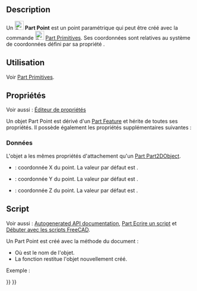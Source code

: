 <languages/>

{{Docnav/fr
|[[Part_Ellipse/fr|Ellipse]]
|[[Part_Line/fr|Ligne]]
|[[Part_Workbench/fr|Atelier Part]]
|IconL=Part_Ellipse.svg
|IconR=Part_Line.svg
|IconC=Workbench_Part.svg
}}

{{GuiCommand/fr
|Name=Part Point
|Name/fr=Part Point
|MenuLocation=Part → [[Part_Primitives/fr|Créer des primitives...]] → Point
|Workbenches=[[Part_Workbench/fr|Part]], [[OpenSCAD_Workbench/fr|OpenSCAD]]
|SeeAlso=[[Part_Primitives/fr|Part Primitives]]
}}

== Description ==

Un [[Image:Part_Point.svg|24px]] '''Part Point''' est un point paramétrique qui peut être créé avec la commande [[Image:Part_Primitives.svg|24px]] [[Part_Primitives/fr|Part Primitives]]. Ses coordonnées sont relatives au système de coordonnées défini par sa propriété {{PropertyData|Placement}}.

<span id="Usage"></span>
==Utilisation== 

Voir [[Part_Primitives/fr#Utilisation|Part Primitives]].

<span id="Properties"></span>
== Propriétés ==

Voir aussi : [[Property_editor/fr|Éditeur de propriétés]]

Un objet Part Point est dérivé d'un [[Part_Feature/fr|Part Feature]] et hérite de toutes ses propriétés. Il possède également les propriétés supplémentaires suivantes :

<span id="Data"></span>
=== Données ===

{{TitleProperty|Attachment}}

L'objet a les mêmes propriétés d'attachement qu'un [[Part_Part2DObject/fr#Donn.C3.A9es|Part Part2DObject]].

{{TitleProperty|Base}}

* {{PropertyData|X|Distance}} : coordonnée X du point. La valeur par défaut est {{Value|0mm}}.
* {{PropertyData|Y|Distance}} : coordonnée Y du point. La valeur par défaut est {{Value|0mm}}.
* {{PropertyData|Z|Distance}} : coordonnée Z du point. La valeur par défaut est {{Value|0mm}}.

<span id="Scripting"></span>
== Script ==

Voir aussi : [https://freecad.github.io/SourceDoc/ Autogenerated API documentation], [[Part_scripting/fr|Part Ecrire un script]] et [[FreeCAD_Scripting_Basics/fr|Débuter avec les scripts FreeCAD]].

Un Part Point est créé avec la méthode {{incode|addObject()}} du document :

{{Code|code=
point = FreeCAD.ActiveDocument.addObject("Part::Vertex", "myPoint")
}}

* Où {{Incode|"myPoint"}} est le nom de l'objet.
* La fonction restitue l'objet nouvellement créé.

Exemple :

{{Code|code=
import FreeCAD as App

doc = App.activeDocument()

point = doc.addObject("Part::Vertex", "myPoint")
point.X = 1
point.Y = 2
point.Z = 3

doc.recompute()
}}


{{Docnav/fr
|[[Part_Ellipse/fr|Ellipse]]
|[[Part_Line/fr|Ligne]]
|[[Part_Workbench/fr|Atelier Part]]
|IconL=Part_Ellipse.svg
|IconR=Part_Line.svg
|IconC=Workbench_Part.svg
}}

{{Part_Tools_navi{{#translation:}}}}
{{Userdocnavi{{#translation:}}}}